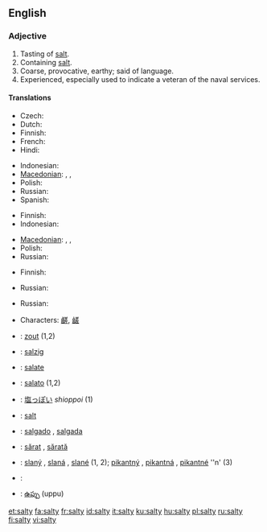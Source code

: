 ==English==

===Adjective===
{{en-adj|salti|er}}

# Tasting of [[salt]].
# Containing [[salt]].
# Coarse, provocative, earthy; said of language.
# Experienced, especially used to indicate a veteran of the naval services.

====Translations====
{{trans-top|tasting of salt}}
* Czech: {{t+|cs|slaný}}
* Dutch: {{t+|nl|zout}}
* Finnish: {{t+|fi|suolainen}}
* French: {{t+|fr|salé}}
* Hindi: {{t+|hi|नमकीन|}}
{{trans-mid}}
* Indonesian: {{t+|id|asin|xs=Indonesian}}
* [[Macedonian]]: {{t|mk|солен|m|tr=sólen|sc=Cyrl}},  {{t|mk|солена|f|tr=sólena|sc=Cyrl}},  {{t|mk|солено|n|tr=sóleno|sc=Cyrl}}
* Polish: {{t+|pl|słony}}
* Russian: {{t|ru|солёный|tr=sol'ónyj|sc=Cyrl}}
* Spanish: {{t-|es|salado}}
{{trans-bottom}}

{{trans-top|containing salt}}
* Finnish: {{t+|fi|suolainen}}
* Indonesian: {{t+|id|asin|xs=Indonesian}}
{{trans-mid}}
* [[Macedonian]]: {{t|mk|солен|m|tr=sólen|sc=Cyrl}},  {{t|mk|солена|f|tr=sólena|sc=Cyrl}},  {{t|mk|солено|n|tr=sóleno|sc=Cyrl}}
* Polish: {{t+|pl|słony}}
* Russian: {{t|ru|солёный|tr=sol'ónyj|sc=Cyrl}}
{{trans-bottom}}

{{trans-top|of language: coarse, provocative}}
* Finnish: {{t+|fi|rasvainen}}
{{trans-mid}}
* Russian: {{t|ru|солёный|tr=sol'ónyj|sc=Cyrl}}
{{trans-bottom}}

{{trans-top|experienced}}
* Russian: {{t|ru|бывалый|tr=byvályj|sc=Cyrl}}
{{trans-mid}}
{{trans-bottom}}

{{checktrans-top}}
* {{ttbc|Chinese}} Characters: [[鹺]], [[鹾]]
* {{ttbc|Dutch}}: [[zout]] (1,2)
* {{ttbc|German}}: [[salzig]]
* {{ttbc|Interlingua}}: [[salate]]
* {{ttbc|Italian}}: [[salato]] {{m}} (1,2)
* {{ttbc|Japanese}}: [[塩っぽい]] ''shioppoi'' (1)
{{trans-mid}}
* {{ttbc|Norwegian}}: [[salt#Norwegian|salt]]
* {{ttbc|Portuguese}}: [[salgado]] {{m}}, [[salgada]] {{f}}
* {{ttbc|Romanian}}: [[sărat]] {{m}}, [[sărată]] {{f}}
* {{ttbc|Slovak}}: [[slaný]] {{m}}, [[slaná]] {{f}}, [[slané]] {{n}} (1, 2); [[pikantný]] {{m}}, [[pikantná]] {{f}}, [[pikantné]] ''n' (3)
* {{ttbc|Swedish}}: {{t+|sv|salt}}
* {{ttbc|Telugu}}: [[ఉప్పు]] (uppu)
{{trans-bottom}}

[[et:salty]]
[[fa:salty]]
[[fr:salty]]
[[id:salty]]
[[it:salty]]
[[ku:salty]]
[[hu:salty]]
[[pl:salty]]
[[ru:salty]]
[[fi:salty]]
[[vi:salty]]